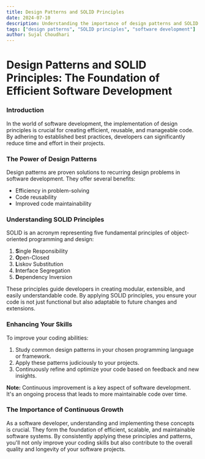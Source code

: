 ```yaml
---
title: Design Patterns and SOLID Principles
date: 2024-07-10
description: Understanding the importance of design patterns and SOLID principles in software development.
tags: ["design patterns", "SOLID principles", "software development"]
author: Sujal Choudhari
---
```


# Design Patterns and SOLID Principles: The Foundation of Efficient Software Development

### Introduction

In the world of software development, the implementation of design principles is crucial for creating efficient, reusable, and manageable code. By adhering to established best practices, developers can significantly reduce time and effort in their projects.

### The Power of Design Patterns

Design patterns are proven solutions to recurring design problems in software development. They offer several benefits:

- Efficiency in problem-solving
- Code reusability
- Improved code maintainability

### Understanding SOLID Principles

SOLID is an acronym representing five fundamental principles of object-oriented programming and design:

1. **S**ingle Responsibility
2. **O**pen-Closed
3. **L**iskov Substitution
4. **I**nterface Segregation
5. **D**ependency Inversion

These principles guide developers in creating modular, extensible, and easily understandable code. By applying SOLID principles, you ensure your code is not just functional but also adaptable to future changes and extensions.

### Enhancing Your Skills

To improve your coding abilities:

1. Study common design patterns in your chosen programming language or framework.
2. Apply these patterns judiciously to your projects.
3. Continuously refine and optimize your code based on feedback and new insights.

**Note:** Continuous improvement is a key aspect of software development. It's an ongoing process that leads to more maintainable code over time.

### The Importance of Continuous Growth

As a software developer, understanding and implementing these concepts is crucial. They form the foundation of efficient, scalable, and maintainable software systems. By consistently applying these principles and patterns, you'll not only improve your coding skills but also contribute to the overall quality and longevity of your software projects.
